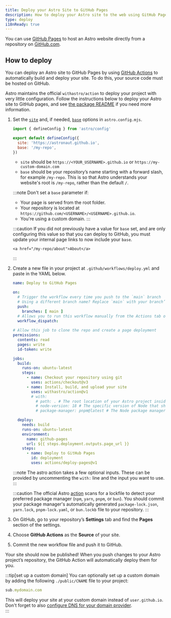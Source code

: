 ```yaml
---
title: Deploy your Astro Site to GitHub Pages
description: How to deploy your Astro site to the web using GitHub Pages.
type: deploy
i18nReady: true
---
```


You can use [GitHub Pages](https://pages.github.com/) to host an Astro website directly from a repository on [GitHub.com](https://github.com/).

## How to deploy

You can deploy an Astro site to GitHub Pages by using [GitHub Actions](https://github.com/features/actions) to automatically build and deploy your site. To do this, your source code must be hosted on GitHub.

Astro maintains the official `withastro/action` to deploy your project with very little configuration. Follow the instructions below to deploy your Astro site to GitHub pages, and see [the package README](https://github.com/withastro/action) if you need more information.

1. Set the [`site`](/en/reference/configuration-reference/#site) and, if needed, [`base`](/en/reference/configuration-reference/#base) options in `astro.config.mjs`.
    
    ```js title="astro.config.mjs" ins={4-5}
    import { defineConfig } from 'astro/config'

    export default defineConfig({
      site: 'https://astronaut.github.io',
      base: '/my-repo',
    })
    ```
    - `site` should be `https://<YOUR_USERNAME>.github.io` or `https://my-custom-domain.com`
    - `base` should be your repository’s name starting with a forward slash, for example `/my-repo`. This is so that Astro understands your website's root is `/my-repo`, rather than the default `/`.
    
    :::note
      Don't set a `base` parameter if:

    - Your page is served from the root folder.
    - Your repository is located at `https://github.com/<USERNAME>/<USERNAME>.github.io`.
    - You're using a custom domain.
    :::

    :::caution
        If you did not previously have a value for `base` set, and are only configuring this value so that you can deploy to GitHub, you must update your internal page links to now include your `base`.

    ```astro
    <a href="/my-repo/about">About</a>
    ```
    :::

2. Create a new file in your project at `.github/workflows/deploy.yml` and paste in the YAML below.

    ```yaml title="deploy.yml"
    name: Deploy to GitHub Pages

    on:
      # Trigger the workflow every time you push to the `main` branch
      # Using a different branch name? Replace `main` with your branch’s name
      push:
        branches: [ main ]
      # Allows you to run this workflow manually from the Actions tab on GitHub.
      workflow_dispatch:
      
    # Allow this job to clone the repo and create a page deployment
    permissions:
      contents: read
      pages: write
      id-token: write

    jobs:
      build:
        runs-on: ubuntu-latest
        steps:
          - name: Checkout your repository using git
            uses: actions/checkout@v3
          - name: Install, build, and upload your site
            uses: withastro/action@v1
            # with:
              # path: . # The root location of your Astro project inside the repository. (optional)
              # node-version: 18 # The specific version of Node that should be used to build your site. Defaults to 18. (optional)
              # package-manager: pnpm@latest # The Node package manager that should be used to install dependencies and build your site. Automatically detected based on your lockfile. (optional)

      deploy:
        needs: build
        runs-on: ubuntu-latest
        environment:
          name: github-pages
          url: ${{ steps.deployment.outputs.page_url }}
        steps:
          - name: Deploy to GitHub Pages
            id: deployment
            uses: actions/deploy-pages@v1
    ```

    :::note
    The astro action takes a few optional inputs. These can be provided by uncommenting the `with:` line and the input you want to use.
    :::
    
    :::caution
    The official Astro [action](https://github.com/withastro/action) scans for a lockfile to detect your preferred package manager (`npm`, `yarn`, `pnpm`, or `bun`). You should commit your package manager's automatically generated `package-lock.json`, `yarn.lock`, `pnpm-lock.yaml`, or `bun.lockb` file to your repository.
    :::

3. On GitHub, go to your repository’s **Settings** tab and find the **Pages** section of the settings.

4. Choose **GitHub Actions** as the **Source** of your site.  

5. Commit the new workflow file and push it to GitHub.  

  
Your site should now be published! When you push changes to your Astro project’s repository, the GitHub Action will automatically deploy them for you.

:::tip[set up a custom domain]
You can optionally set up a custom domain by adding the following `./public/CNAME` file to your project: 

```js title="public/CNAME"
sub.mydomain.com
```

This will deploy your site at your custom domain instead of `user.github.io`. Don't forget to also [configure DNS for your domain provider](https://docs.github.com/en/pages/configuring-a-custom-domain-for-your-github-pages-site/managing-a-custom-domain-for-your-github-pages-site#configuring-a-subdomain).   
:::
